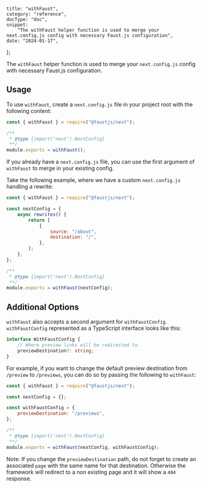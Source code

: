 	title: "withFaust",
	category: "reference",
	docType: "doc",
	snippet:
		"The withFaust helper function is used to merge your next.config.js config with necessary Faust.js configuration",
	date: "2024-01-17",
};

The `withFaust` helper function is used to merge your `next.config.js` config with necessary Faust.js configuration.

## Usage

To use `withFaust`, create a `next.config.js` file in your project root with the following content:

```js title="next.config.js"
const { withFaust } = require("@faustjs/next");

/**
 * @type {import('next').NextConfig}
 **/
module.exports = withFaust();
```

If you already have a `next.config.js` file, you can use the first argument of `withFaust` to merge in your existing config.

Take the following example, where we have a custom `next.config.js` handling a rewrite:

```js title="next.config.js"
const { withFaust } = require("@faustjs/next");

const nextConfig = {
	async rewrites() {
		return [
			{
				source: "/about",
				destination: "/",
			},
		];
	},
};

/**
 * @type {import('next').NextConfig}
 **/
module.exports = withFaust(nextConfig);
```

## Additional Options

`withFaust` also accepts a second argument for `withFaustConfig`. `withFaustConfig` represented as a TypeScript interface looks like this:

```ts
interface WithFaustConfig {
	// Where preview links will be redirected to.
	previewDestination?: string;
}
```

For example, if you want to change the default preview destination from `/preview` to `/previews`, you can do so by passing the following to `withFaust`:

```js title="next.config.js"
const { withFaust } = require("@faustjs/next");

const nextConfig = {};

const withFaustConfig = {
	previewDestination: "/previews",
};

/**
 * @type {import('next').NextConfig}
 **/
module.exports = withFaust(nextConfig, withFaustConfig);
```

Note:
If you change the `previewDestination` path, do not forget to create an associated `page` with the same name for that destination. Otherwise the framework will redirect to a non existing page and it will show a `404` response.
